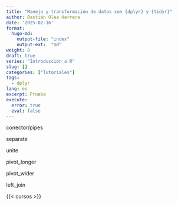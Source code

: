 ```yaml
---
title: "Manejo y transformación de datos con {dplyr} y {tidyr}"
author: Bastián Olea Herrera
date: '2025-02-16'
format: 
  hugo-md:
    output-file: "index"
    output-ext:  "md"
weight: 8
draft: true
series: "Introducción a R"
slug: []
categories: ["Tutoriales"]
tags:
  - dplyr
lang: es
excerpt: Prueba
execute: 
  error: true
  eval: false
---
```



conector/pipes 

separate

unite

pivot_longer

pivot_wider

left_join


{{< cursos >}}